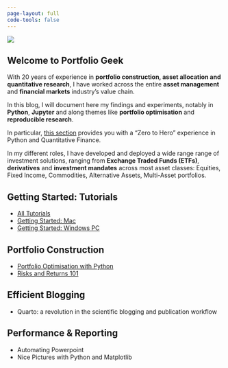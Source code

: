 ```yaml
---
page-layout: full
code-tools: false
---
```


::: {.grid}

::: {.g-col-12 .g-col-md-6}
![](laptop.png)
:::

::: {.g-col-12 .g-col-md-6}
## Welcome to Portfolio Geek

With 20 years of experience in **portfolio construction, asset allocation and quantitative research**, I have worked across the entire **asset management** and **financial markets** industry's value chain.  

In this blog, I will document here my findings and experiments, notably in **Python**, **Jupyter** and along themes like **portfolio optimisation** and **reproducible research**.

In particular, [this section](/tutorials_en.html) provides you with a "Zero to Hero" experience in Python and Quantitative Finance.

In my different roles, I have developed and deployed a wide range range of investment solutions, ranging from **Exchange Traded Funds (ETFs)**, **derivatives** and **investment mandates** across most asset classes: Equities, Fixed Income, Commodities, Alternative Assets, Multi-Asset portfolios.
:::

::: {.g-col-12 .g-col-md-5}
# Getting Started: Tutorials
- [All Tutorials](/tutorials_en.html)
- [Getting Started: Mac](/posts/tutorials/en/setting-up-a-python-workstation-macos.html)
- [Getting Started: Windows PC](/posts/tutorials/en/setting-up-a-python-workstation-macos.html)
:::

::: {.g-col-12 .g-col-md-5}
# Portfolio Construction
- [Portfolio Optimisation with Python](portfolio_construction.html)
- [Risks and Returns 101](risk_and_return.html)
:::

::: {.g-col-12 .g-col-md-5}
# Efficient Blogging
- Quarto: a revolution in the scientific blogging and publication workflow
:::

::: {.g-col-12 .g-col-md-5}
# Performance & Reporting
- Automating Powerpoint 
- Nice Pictures with Python and Matplotlib
:::

:::

